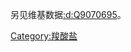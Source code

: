 {{catmore}}另见维基数据[[:d:Q9070695|:d:Q9070695]]。
{{草酸盐}}
{{Commonscat|Oxalates}}

[[Category:羧酸盐|Category:羧酸盐]]